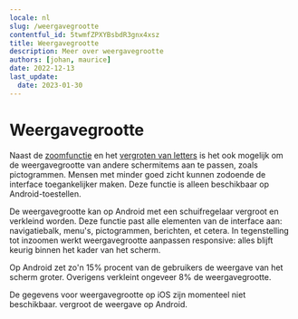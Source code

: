 ```yaml
---
locale: nl
slug: /weergavegrootte
contentful_id: 5twmfZPXYBsbdR3gnx4xsz
title: Weergavegrootte
description: Meer over weergavegrootte
authors: [johan, maurice]
date: 2022-12-13
last_update:
  date: 2023-01-30
---
```


# Weergavegrootte

Naast de [zoomfunctie](/nl/stats/zoom) en het [vergroten van letters](/nl/artikelen/hulpmiddelen/tekstvergroting) is het ook mogelijk om de weergavegrootte van andere schermitems aan te passen, zoals pictogrammen. Mensen met minder goed zicht kunnen zodoende de interface toegankelijker maken. Deze functie is alleen beschikbaar op Android-toestellen.

De weergavegrootte kan op Android met een schuifregelaar vergroot en verkleind worden. Deze functie past alle elementen van de interface aan: navigatiebalk, menu's, pictogrammen, berichten, et cetera. In tegenstelling tot inzoomen werkt weergavegrootte aanpassen responsive: alles blijft keurig binnen het kader van het scherm.

Op Android zet zo'n 15% procent van de gebruikers de weergave van het scherm groter. Overigens verkleint ongeveer 8% de weergavegrootte.

<TwoColumnBlock>
  <LeftColumn>
    <ColumnRow>
      <TextBlock showBackgroundColor={true}>
        De gegevens voor weergavegrootte op iOS zijn momenteel niet beschikbaar.
        <CustomLink
          url="/nl/stats/weergavegrootte"
          label="Meer over weergavegrootte"
          external={false}
          appearance="link"
        />
      </TextBlock>
    </ColumnRow>
  </LeftColumn>
  <RightColumn>
    <ColumnRow>
      <PercentageBlock
        metrics={[
          { title: 'Weergavegrootte', key: 'android-screen_display_scale_default_comparison-bigger', isPercentage: true }
        ]}
        label="Meer over weergavegrootte"
        url="/nl/stats/weergavegrootte">
        vergroot de weergave op Android.
      </PercentageBlock>
    </ColumnRow>
  </RightColumn>
</TwoColumnBlock>
